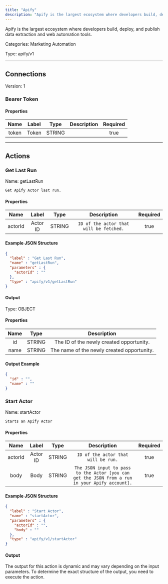 ```yaml
---
title: "Apify"
description: "Apify is the largest ecosystem where developers build, deploy, and publish data extraction and web automation tools."
---
```


Apify is the largest ecosystem where developers build, deploy, and publish data extraction and web automation tools.


Categories: Marketing Automation


Type: apify/v1

<hr />



## Connections

Version: 1


### Bearer Token

#### Properties

|      Name       |      Label     |     Type     |     Description     | Required |
|:---------------:|:--------------:|:------------:|:-------------------:|:--------:|
| token | Token | STRING |  | true |





<hr />



## Actions


### Get Last Run
Name: getLastRun

`Get Apify Actor last run.`

#### Properties

|      Name       |      Label     |     Type     |     Description     | Required |
|:---------------:|:--------------:|:------------:|:-------------------:|:--------:|
| actorId | Actor ID | STRING | `ID of the actor that will be fetched.` | true |

#### Example JSON Structure
```json
{
  "label" : "Get Last Run",
  "name" : "getLastRun",
  "parameters" : {
    "actorId" : ""
  },
  "type" : "apify/v1/getLastRun"
}
```

#### Output



Type: OBJECT


#### Properties

|     Name     |     Type     |     Description     |
|:------------:|:------------:|:-------------------:|
| id | STRING | The ID of the newly created opportunity. |
| name | STRING | The name of the newly created opportunity. |




#### Output Example
```json
{
  "id" : "",
  "name" : ""
}
```


### Start Actor
Name: startActor

`Starts an Apify Actor`

#### Properties

|      Name       |      Label     |     Type     |     Description     | Required |
|:---------------:|:--------------:|:------------:|:-------------------:|:--------:|
| actorId | Actor ID | STRING | `ID of the actor that will be run.` | true |
| body | Body | STRING | `The JSON input to pass to the Actor [you can get the JSON from a run in your Apify account].` | true |

#### Example JSON Structure
```json
{
  "label" : "Start Actor",
  "name" : "startActor",
  "parameters" : {
    "actorId" : "",
    "body" : ""
  },
  "type" : "apify/v1/startActor"
}
```

#### Output

The output for this action is dynamic and may vary depending on the input parameters. To determine the exact structure of the output, you need to execute the action.






